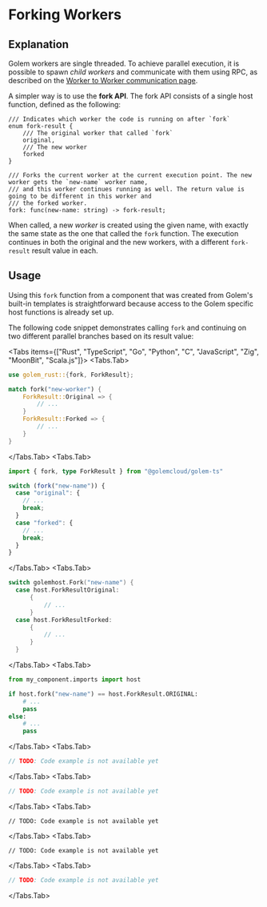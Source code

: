
# Forking Workers

## Explanation

Golem workers are single threaded. To achieve parallel execution, it is possible to spawn _child workers_ and communicate with them using RPC, as described on the [Worker to Worker communication page](/common-language-guide/rpc).

A simpler way is to use the **fork API**. The fork API consists of a single host function, defined as the following:

```wit
/// Indicates which worker the code is running on after `fork`
enum fork-result {
    /// The original worker that called `fork`
    original,
    /// The new worker
    forked
}

/// Forks the current worker at the current execution point. The new worker gets the `new-name` worker name,
/// and this worker continues running as well. The return value is going to be different in this worker and
/// the forked worker.
fork: func(new-name: string) -> fork-result;
```

When called, a new _worker_ is created using the given name, with exactly the same state as the one that called the `fork` function. The execution continues in both the original and the new workers, with a different `fork-result` result value in each.

## Usage

Using this `fork` function from a component that was created from Golem's built-in templates is straightforward because access to the Golem specific host functions is already set up.

The following code snippet demonstrates calling `fork` and continuing on two different parallel branches based on its result value:

<Tabs items={["Rust", "TypeScript", "Go", "Python", "C", "JavaScript", "Zig", "MoonBit", "Scala.js"]}>
  <Tabs.Tab>
  ```rust
  use golem_rust::{fork, ForkResult};

  match fork("new-worker") {
      ForkResult::Original => {
          // ...
      }
      ForkResult::Forked => {
          // ...
      }
  }
  ```
  </Tabs.Tab>
  <Tabs.Tab>
  ```typescript
  import { fork, type ForkResult } from "@golemcloud/golem-ts"

  switch (fork("new-name")) {
    case "original": {
      // ...
      break;
    }
    case "forked": {
      // ...
      break;
    }
  }
  ```
  </Tabs.Tab>
  <Tabs.Tab>
  ```go
  switch golemhost.Fork("new-name") {
	case host.ForkResultOriginal:
		{
			// ...
		}
	case host.ForkResultForked:
		{
			// ...
		}
	}
  ```
  </Tabs.Tab>
  <Tabs.Tab>
  ```python
  from my_component.imports import host

  if host.fork("new-name") == host.ForkResult.ORIGINAL:
      # ...
      pass
  else:
      # ...
      pass
  ```
  </Tabs.Tab>
  <Tabs.Tab>
  ```c
  // TODO: Code example is not available yet
  ```
  </Tabs.Tab>
  <Tabs.Tab>
  ```javascript
  // TODO: Code example is not available yet
  ```
  </Tabs.Tab>
  <Tabs.Tab>
  ```zig
  // TODO: Code example is not available yet
  ```
  </Tabs.Tab>
  <Tabs.Tab>
  ```moonbit
  // TODO: Code example is not available yet
  ```
  </Tabs.Tab>
  <Tabs.Tab>
  ```scala.js
  // TODO: Code example is not available yet
  ```
  </Tabs.Tab>
</Tabs>
